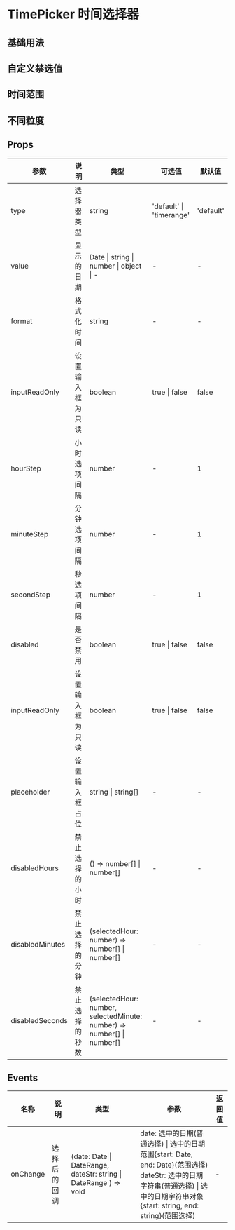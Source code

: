 # TimePicker 时间选择器

## 基础用法


<DemoBase />

## 自定义禁选值


<DemoDisable />

## 时间范围


<DemoRange />


## 不同粒度


<DemoFormat />

## Props

| 参数            | 说明               | 类型                                                                   | 可选值                   | 默认值    |
| --------------- | ------------------ | ---------------------------------------------------------------------- | ------------------------ | --------- |
| type            | 选择器类型         | string                                                                 | 'default' \| 'timerange' | 'default' |
| value           | 显示的日期         | Date \| string \| number \| object \| -                                | -                        | -         |
| format          | 格式化时间         | string                                                                 | -                        | -         |
| inputReadOnly          | 设置输入框为只读                           | boolean                                                          | true \| false                                                                                                                                                                                        | false       |
| hourStep        | 小时选项间隔       | number                                                                 | -                        | 1         |
| minuteStep      | 分钟选项间隔       | number                                                                 | -                        | 1         |
| secondStep      | 秒选项间隔         | number                                                                 | -                        | 1         |
| disabled        | 是否禁用           | boolean                                                                | true \| false            | false     |
| inputReadOnly          | 设置输入框为只读                           | boolean                                                          | true \| false                                                                                                                                                                                        | false       |
| placeholder     | 设置输入框占位     | string \| string[]                                                     | -                        | -         |
| disabledHours   | 禁止选择的小时     | () => number[] \| number[]                                             | -                        | -         |
| disabledMinutes | 禁止选择的分钟     | (selectedHour: number) => number[] \| number[]                         | -                        | -         |
| disabledSeconds | 禁止选择的秒数     | (selectedHour: number, selectedMinute: number) => number[] \| number[] | -                        | -         |

## Events

| 名称     | 说明         | 类型                                                             | 参数                                                                                                                               | 返回值 |
| -------- | ------------ | ---------------------------------------------------------------- | ---------------------------------------------------------------------------------------------------------------------------------- | ------ |
| onChange | 选择后的回调 | (date: Date \| DateRange, dateStr: string \| DateRange ) => void | date: 选中的日期(普通选择) \| 选中的日期范围{start: Date, end: Date}(范围选择) <br/> dateStr: 选中的日期字符串(普通选择) \| 选中的日期字符串对象{start: string, end: string}(范围选择) | -      |
